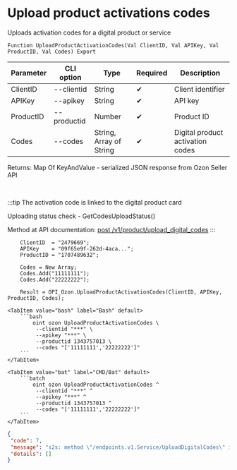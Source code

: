 ﻿---
sidebar_position: 15
description:  Uploads activation codes for a digital product or serviceСтраницы
keywords: [1C, 1С, 1С:Enterprise, 1С:Enterprise 8.3, API, Integration, Services, Exchange, OneScript, CLI, Ozon]
---


# Upload product activations codes
 Uploads activation codes for a digital product or service



`Function UploadProductActivationCodes(Val ClientID, Val APIKey, Val ProductID, Val Codes) Export`

  | Parameter | CLI option | Type | Required | Description |
  |-|-|-|-|-|
  | ClientID | --clientid | String | &#x2714; | Client identifier |
  | APIKey | --apikey | String | &#x2714; | API key |
  | ProductID | --productid | Number | &#x2714; | Product ID |
  | Codes | --codes | String, Array of String | &#x2714; | Digital product activation codes |

  
  Returns:  Map Of KeyAndValue - serialized JSON response from Ozon Seller API

<br/>

:::tip
The activation code is linked to the digital product card

Uploading status check - GetCodesUploadStatus()

Method at API documentation: [post /v1/product/upload_digital_codes](https://docs.ozon.ru/api/seller/#operation/ProductAPI_UploadDigitalCode)
:::
<br/>



```bsl title="1C:Enterprise/OneScript code example"
    ClientID  = "2479669";
    APIKey    = "09f65e9f-262d-4aca...";
    ProductID = "1707489632";

    Codes = New Array;
    Codes.Add("11111111");
    Codes.Add("22222222");

    Result = OPI_Ozon.UploadProductActivationCodes(ClientID, APIKey, ProductID, Codes);
```
 

 <Tabs>
  
    <TabItem value="bash" label="Bash" default>
        ```bash
            oint ozon UploadProductActivationCodes \
             --clientid "***" \
             --apikey "***" \
             --productid 1343757013 \
             --codes "['11111111','22222222']"
        ```
    </TabItem>
  
    <TabItem value="bat" label="CMD/Bat" default>
        ```batch
            oint ozon UploadProductActivationCodes ^
             --clientid "***" ^
             --apikey "***" ^
             --productid 1343757013 ^
             --codes "['11111111','22222222']"
        ```
    </TabItem>
</Tabs>


```json title="Result"
{
 "code": 7,
 "message": "s2s: method \"/endpoints.v1.Service/UploadDigitalCodes\" is not allowed for the provided access tokens: permission denied",
 "details": []
}
```
